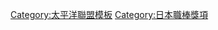 {{Navbox
|bodyclass=hlist

|name = 太平洋聯盟最佳九人 (二壘手)
|title =[[太平洋聯盟]][[最佳九人]][[二壘手]]
|basestyle = background-color:#8ce
|state = <includeonly>collapsed</includeonly>
|group1 = 1950年代
|list1 = 
*50 [[本堂保次]]
*51 [[鶴岡一人|山本一人]]
*52 [[岡本伊三美]]
*53 [[岡本伊三美]]
*54 [[森下整鎮|森下正夫]]
*55 [[岡本伊三美]]
*56 [[佐佐木信也]]
*57 [[岡本伊三美]]
*58 [[ロベルト・バルボン|R.バルボン]]
*59 [[岡本伊三美]]
|group2 = 1960年代
|list2 = 
*60 [[仰木彬]]
*61 [[森下整鎮]]
*62 [[ジャック・ブルームフィールド|J.ブルーム]]
*63 [[ジャック・ブルームフィールド|J.ブルーム]]
*64 [[ダリル・スペンサー|D.スペンサー]]
*65 [[ダリル・スペンサー|D.スペンサー]]
*66 [[國貞泰汎]]
*67 [[ドン・ブレイザー|D.ブレイザー]]
*68 [[ドン・ブレイザー|D.ブレイザー]]
*69 [[山崎裕之]]
|group3 = 1970年代
|list3 = 
*70 [[山崎裕之]]
*71 [[山崎裕之]]
*72 [[基滿男]]
*73 [[櫻井輝秀]]
*74 [[山崎裕之]]
*75 [[ボビー・マルカーノ|B.マルカーノ]]
*76 [[吉岡悟]]
*77 [[ボビー・マルカーノ|B.マルカーノ]]
*78 [[ボビー・マルカーノ|B.マルカーノ]]
*79 [[ボビー・マルカーノ|B.マルカーノ]]
|group4 = 1980年代
|list4 = 
*80 [[山崎裕之]]
*81 [[落合博滿]]
*82 [[落合博滿]]
*83 [[大石大二郎]]
*84 [[大石大二郎]]
*85 [[西村德文]]
*86 [[辻發彦]]
*87 [[白井一幸]]
*88 [[福良淳一]]
*89 [[辻發彦]]
|group5 = 1990年代
|list5 = 
*90 [[大石大二郎|大石第二朗]]
*91 [[辻發彦]]
*92 [[辻發彦]]
*93 [[辻發彦]]
*94 [[福良淳一]]
*95 [[小久保裕紀]]
*96 [[大島公一]]
*97 [[小久保裕紀]]
*98 [[胡立歐·法蘭柯|J.法蘭柯]]
*99 [[金子誠]]
|group6 = 2000年代
|list6 = 
*00 [[大島公一]]
*01 [[井口資仁]]
*02 [[高木浩之]]
*03 [[井口資仁]]
*04 [[井口資仁]]
*05 [[堀幸一]]
*06 [[田中賢介]]
*07 [[田中賢介]]
*08 [[片岡易之]]
*09 [[田中賢介]]
|group7 = 2010年代
|list7 = 
*10 [[田中賢介]]
*11 [[本多雄一]]
*12 [[田中賢介]]
*13 [[藤田一也]]
*14 [[藤田一也]]
*15 [[田中賢介]]
*16 [[淺村榮斗]]
*17 [[淺村榮斗]]
*18 [[淺村榮斗]]
*19 [[淺村榮斗]]
|group8 = 2020年代
|list8 = 
*20 [[淺村榮斗]]
*21 [[中村獎吾]]
|below = [[Template:太平洋聯盟最佳九人 (投手)|投手]]
*[[Template:太平洋聯盟最佳九人 (捕手)|捕手]]
*[[Template:太平洋聯盟最佳九人 (一壘手)|一壘手]]
*[[Template:太平洋聯盟最佳九人 (二壘手)|二壘手]]
*[[Template:太平洋聯盟最佳九人 (三壘手)|三壘手]]
*[[Template:太平洋聯盟最佳九人 (遊撃手)|遊撃手]]
*[[Template:太平洋聯盟最佳九人 (外野手)|外野手]]
*[[Template:太平洋聯盟最佳九人 (指定打擊)|指定打擊]]
}}<noinclude>
[[Category:太平洋聯盟模板]]
[[Category:日本職棒獎項]]
</noinclude>